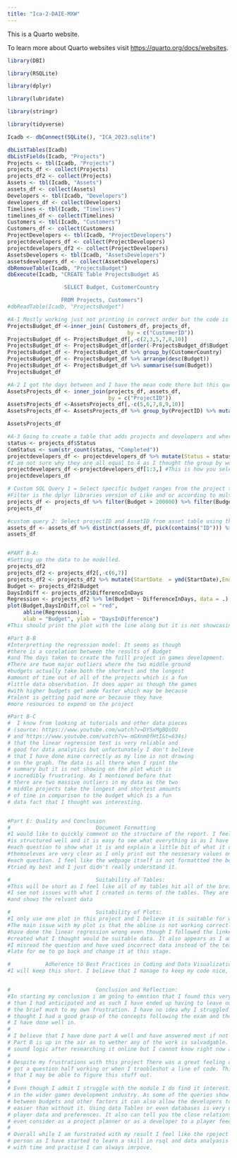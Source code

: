 ```yaml
---
title: "Ica-2-DAIE-MXW"
---
```


This is a Quarto website.

To learn more about Quarto websites visit <https://quarto.org/docs/websites>.

```r
library(DBI)

library(RSQLite)

library(dplyr)

library(lubridate)

library(stringr)

library(tidyverse)

Icadb <- dbConnect(SQLite(), "ICA_2023.sqlite")

dbListTables(Icadb)
dbListFields(Icadb, "Projects")
Projects <- tbl(Icadb, "Projects")
projects_df <- collect(Projects)
projects_df2 <- collect(Projects)
Assets <- tbl(Icadb, "Assets")
assets_df <- collect(Assets)
Developers <- tbl(Icadb, "Developers")
developers_df <- collect(Developers)
Timelines <- tbl(Icadb, "Timelines")
timelines_df <- collect(Timelines)
Customers <- tbl(Icadb, "Customers")
Customers_df <- collect(Customers)
ProjectDevelopers <- tbl(Icadb, "ProjectDevelopers")
projectdevelopers_df <- collect(ProjectDevelopers)
projectdevelopers_df2 <- collect(ProjectDevelopers)
AssetsDevelopers <- tbl(Icadb, "AssetsDevelopers")
assetsdevelopers_df <- collect(AssetsDevelopers)
dbRemoveTable(Icadb, "ProjectsBudget")
dbExecute(Icadb, "CREATE Table ProjectsBudget AS

                  SELECT Budget, CustomerCountry

                 FROM Projects, Customers")
#dbReadTable(Icadb, "ProjectsBudget")

#A-1 Mostly working just not printing in correct order but the code is all there
ProjectsBudget_df <-inner_join( Customers_df, projects_df,
                                      by = c("CustomerID"))
ProjectsBudget_df <- ProjectsBudget_df[,-c(2,3,5,7,8,10)]
ProjectsBudget_df <- ProjectsBudget_df[order(-ProjectsBudget_df$Budget),] # Should showcase the order correctly but it no longer does. This works before the summarise?
ProjectsBudget_df <- ProjectsBudget_df %>% group_by(CustomerCountry)
ProjectsBudget_df <- ProjectsBudget_df %>% arrange(desc(Budget))
ProjectsBudget_df <- ProjectsBudget_df %>% summarise(sum(Budget))
ProjectsBudget_df

#A-2 I got the days between and I have the mean code there but this question would not cooperate with me at all
AssetsProjects_df <- inner_join(projects_df, assets_df,
                                by = c("ProjectID"))
AssetsProjects_df <-AssetsProjects_df[,-c(5,6,7,8,9,10)]
AssetsProjects_df <- AssetsProjects_df %>% group_by(ProjectID) %>% mutate(EndDate = ymd(EndDate),StartDate = ymd(StartDate)) %>% mutate(diff=as.numeric(difftime(EndDate, StartDate, units = "days"))) %>% mutate(meanDays = mean(diff)) 

AssetsProjects_df

#A-3 Going to create a table that adds projects and developers and where the project is completed it will print that out
status <- projects_df$Status
ComStatus <- sum(str_count(status, "Completed"))
projectdevelopers_df <- projectdevelopers_df %>% mutate(Status = status) %>% group_by(DeveloperID) %>% summarize(DevComplete = ComStatus) %>% arrange(desc(ComStatus))
#I am not sure why they are all equal to 4 as I thought the group by would split it per case but This is the basics of How you would do this question
projectdevelopers_df <-projectdevelopers_df[1:3,] #This is how you select the top 3 values
projectdevelopers_df

# Custom SQL Query 1 = Select specific budget ranges from the project table 
#Filter is the dplyr libraries version of Like and or according to multiple articles I read https://sebastiansauer.github.io/dplyr_filter/ and https://stackoverflow.com/questions/32829358/dplyr-filter-with-sql-like-wildcard
projects_df <- projects_df %>% filter(Budget > 200000) %>% filter(Budget < 350000)
projects_df

#custom query 2: Select projectID and AssetID from asset table using the distinct function and the arrange which is dplyrs version of the SQL query DISTINCT and ORDER_BY Reference: https://sparkbyexamples.com/r-programming/dplyr-arrange-function-in-r/#:~:text=R%20arrange()%20Ascending%20Order,either%20ascending%20or%20descending%20order.
assets_df <- assets_df %>% distinct(assets_df, pick(contains("ID"))) %>% arrange(desc(AssetID)) %>% arrange(desc(ProjectID))
assets_df


#PART B-A:
#Setting up the data to be modelled.
projects_df2
projects_df2 <- projects_df2[,-c(6,7)]
projects_df2 <- projects_df2 %>% mutate(StartDate  = ymd(StartDate),EndDate = ymd(EndDate)) %>% mutate(DifferenceInDays = as.numeric(difftime(EndDate, StartDate, units = "days")))
Budget <- projects_df2$Budget
DaysInDiff <- projects_df2$DifferenceInDays
Regression <- projects_df2 %>% lm(Budget ~ DifferenceInDays, data = .) %>% summary()
plot(Budget,DaysInDiff,col = "red",
     abline(Regression),
     xlab = "Budget", ylab = "DaysInDifference")
#This should print the plot with the line along but it is not showcasing the line 

#Part B-B
#Interpretting the regression model: It seems as though
#there is a corelation between the results of Budget
#and The days taken to create the fuill project in games development.
#There are twom major outliers where the two middle ground
#budgets actually take both the shortest and the longest
#amount of time out of all of the projects which is a fun
#little data observbation. It does apper as though the games
#with higher budgets get amde faster which may be because 
#talent is getting paid more or because they have 
#more resources to expend on the project

#Part B-C
#  I know from looking at tutorials and other data pieces
# (source: https://www.youtube.com/watch?v=DY5xMgBQsOU 
# and https://www.youtube.com/watch?v=-mGXnm0fHtI&t=634s)
# that the linear regression test is very reliable and 
# good for data analytics but unfortunately I don't believe
# that I have done mine correctly as my line is not drawing
# on the graph. The data is all there when I rpint the
# summary but it is not showing on the plot which is 
# incredibly frustrating. As I mentioned before that 
# there are two massive outliers in my data as the two
# middle projects take the longest and shortest amounts
# of time in comparison to the budget which is a fun 
# data fact that I thought was interesting. 


#Part E: Quality and Conclusion
#                           Document Formatting
#I would like to quickly comment on the structure of the report. I feel like my report
#is structured well and it is easy to see what everything is as I have comments above 
#each question to show what it is and explain a little bit of what it does. The tables
#themseleves are very clear as I only print out the nessesary values on each table for 
#each question. I feel like the webpage itself is not formattted the best but I really
#tried my best and I just didn't really understand it.

#                           Suitability of Tables:
#This will be short as I feel like all of my tables hit all of the breifs points here and
#I see not issues with what I created in terms of the tables. They are all clear to read
#and shows the relvant data

#                           Suitability of Plots:
#I only use one plot in this project and I believe it is suitable for what I am attempting to do.
#The main issue with my plot is that the abline is not working correctly so i feel like I may
#have done the linear regression wrong even though I followed the linked tutorials and also 
#created what I thought would be suitable data. It also appears as I am wrting this down that 
#I misread the question and have used incorrect data instead of the team size but it is to
#late for me to go back and change it at this stage.

#           Adherence to Best Practices in Coding and Data Visualization:
#I will keep this short. I believe that I manage to keep my code nice, neat and Ledgible.


#                           Conclusion and Reflection:
#In starting my conclusion i am going to emntion that I found this very hard. Much harder
# than I had anticipated and as such I have ended up having to leave out an entire section of
# the brief much to my own frustration. I have no idea why I struggled with this so much as I
# thought I had a good grasp of the concepts following the exam and the GCA both of which I belive
# I have done well in.
# 
# I believe that I have done part A well and have answered most if not all the questions suffiecently
# Part B is up in the air as to wether any of the work is salvadgable. I believe that I was acting on
# sound logic after researching it online but I cannot know right now as it does not appear to be working.
# 
# Despite my frustrations with this project There was a great feeling of accomplishment when I even
# got a question half working or when I troobleshot a line of code. This did make me feel good and
# that I may be able to figure this stuff out.
# 
# Even though I admit I struggle with the module I do find it interesting and I do think that it has a space
# in the wider games development industry. As some of the queries show not only can it show you correlation
# between budgets and other factors it can also allow the developers to round up and analys feedback so much
# easier than without it. Using data Tables or even databases is very useful for finding out information like
# player data and preferences. It also can tell you the close relationship between factors that you might not
# even consider as a project planner or as a developer to a player feedback. 
# 
# Overall while I am furstrated with my result I feel like the rpoject was a good learning point for me as a 
# person as I have started to learn a skill in rsql and data analyasis and even if I am not good at it now
# with time and practise I can always imrpove.



```

